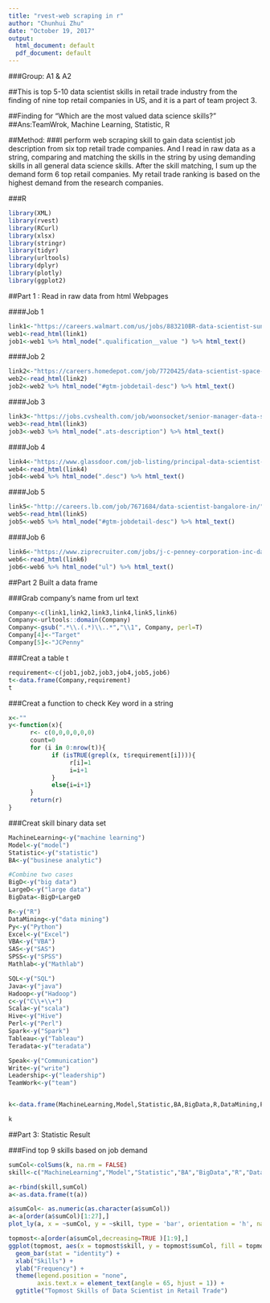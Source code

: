 ---
title: "rvest-web scraping in r"
author: "Chunhui Zhu"
date: "October 19, 2017"
output:
  html_document: default
  pdf_document: default
---

###Group: A1 & A2


##This is top 5-10 data scientist skills in retail trade industry from the finding of nine top retail companies in US, and it is a part of team project 3.


##Finding for "Which are the most valued data science skills?"
##Ans:TeamWrok, Machine Learning, Statistic, R


##Method:
###I perform web scraping skill to gain data scientist job description from six top retail trade companies. And I read in raw data as a string, comparing and matching the skills in the string by using demanding skills in all general data science skills. After the skill matching, I sum up the demand form 6 top retail companies. My retail trade ranking is based on the highest demand from the research companies.

###R
```{r setup, eco=FALSE}
library(XML)
library(rvest)
library(RCurl)
library(xlsx)
library(stringr)
library(tidyr)
library(urltools)
library(dplyr)
library(plotly)
library(ggplot2)
```

##Part 1 : Read in raw data from html Webpages

####Job 1 
```{r}
link1<-"https://careers.walmart.com/us/jobs/883210BR-data-scientist-sunnyvale-ca"
web1<-read_html(link1)
job1<-web1 %>% html_node(".qualification__value ") %>% html_text()
```

####Job 2
```{r}
link2<-"https://careers.homedepot.com/job/7720425/data-scientist-space-optimization-atlanta-ga/"
web2<-read_html(link2)
job2<-web2 %>% html_node("#gtm-jobdetail-desc") %>% html_text()
```

####Job 3
```{r}
link3<-"https://jobs.cvshealth.com/job/woonsocket/senior-manager-data-science/5770/5560710"
web3<-read_html(link3)
job3<-web3 %>% html_node(".ats-description") %>% html_text()
```


####Job 4
```{r}
link4<-"https://www.glassdoor.com/job-listing/principal-data-scientist-target-JV_IC2940587_KO0,24_KE25,31.htm?jl=2552587569&ctt=1508462573479"
web4<-read_html(link4)
job4<-web4 %>% html_node(".desc") %>% html_text()
```

####Job 5
```{r}
link5<-"http://careers.lb.com/job/7671684/data-scientist-bangalore-in/"
web5<-read_html(link5)
job5<-web5 %>% html_node("#gtm-jobdetail-desc") %>% html_text()
```


####Job 6
```{r}
link6<-"https://www.ziprecruiter.com/jobs/j-c-penney-corporation-inc-da33e2ae/senior-data-scientist-big-data-9f3e9a31"
web6<-read_html(link6)
job6<-web6 %>% html_node("ul") %>% html_text()
```


##Part 2 Built a data frame

###Grab company's name from url text
```{r}
Company<-c(link1,link2,link3,link4,link5,link6)
Company<-urltools::domain(Company)
Company<-gsub(".*\\.(.*)\\..*","\\1", Company, perl=T)
Company[4]<-"Target"
Company[5]<-"JCPenny"
```


###Creat a table t 
```{r}
requirement<-c(job1,job2,job3,job4,job5,job6)
t<-data.frame(Company,requirement)
t
```


###Creat a function to check Key word in a string
```{r}
x<-""
y<-function(x){
      r<- c(0,0,0,0,0,0) 
      count=0
      for (i in 0:nrow(t)){
            if (isTRUE(grepl(x, t$requirement[i]))){ 
                 r[i]=1
                 i=i+1
            }
            else{i=i+1}
      }
      return(r)
}
```


###Creat skill binary data set
```{r}
MachineLearning<-y("machine learning")
Model<-y("model")
Statistic<-y("statistic")
BA<-y("businese analytic")

#Combine two cases
BigD<-y("big data")
LargeD<-y("large data")
BigData<-BigD+LargeD

R<-y("R")
DataMining<-y("data mining")
Py<-y("Python")
Excel<-y("Excel")
VBA<-y("VBA")
SAS<-y("SAS")
SPSS<-y("SPSS")
Mathlab<-y("Mathlab")

SQL<-y("SQL")
Java<-y("java")
Hadoop<-y("Hadoop")
c<-y("C\\+\\+")
Scala<-y("scala")
Hive<-y("Hive")
Perl<-y("Perl")
Spark<-y("Spark")
Tableau<-y("Tableau")
Teradata<-y("teradata")

Speak<-y("Communication")
Write<-y("write")
Leadership<-y("leadership")
TeamWork<-y("team")


k<-data.frame(MachineLearning,Model,Statistic,BA,BigData,R,DataMining,Py,Excel,VBA,SAS,SPSS ,Mathlab,SQL,Java,Hadoop,c,Scala,Hive,Perl,Spark,Tableau,Teradata,Speak,Write,Leadership,TeamWork)

k
```


##Part 3: Statistic Result

###Find top 9 skills based on job demand

```{r}
sumCol<-colSums(k, na.rm = FALSE)
skill<-c("MachineLearning","Model","Statistic","BA","BigData","R","DataMining","Py","Excel","VBA","SAS","SPSS","Mathlab","SQL","Java","Hadoop","c","Scala","Hive","Perl","Spark","Tableau","Teradata","Speak","Write","Leadership","TeamWork")

a<-rbind(skill,sumCol)
a<-as.data.frame(t(a))

a$sumCol<- as.numeric(as.character(a$sumCol))
a<-a[order(a$sumCol)[1:27],]
plot_ly(a, x = ~sumCol, y = ~skill, type = 'bar', orientation = 'h', name = 'top skils for Data Scientist in retail trade')
```


```{r}
topmost<-a[order(a$sumCol,decreasing=TRUE )[1:9],]
ggplot(topmost, aes(x = topmost$skill, y = topmost$sumCol, fill = topmost$sumCol)) + 
  geom_bar(stat = "identity") +
  xlab("Skills") + 
  ylab("Frequency") + 
  theme(legend.position = "none",  
        axis.text.x = element_text(angle = 65, hjust = 1)) +
  ggtitle("Topmost Skills of Data Scientist in Retail Trade")  

```




